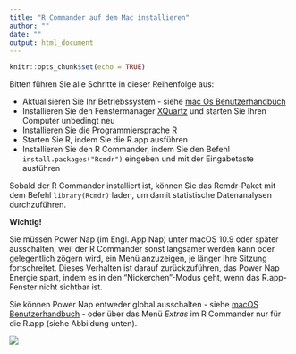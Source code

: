 ```yaml
---
title: "R Commander auf dem Mac installieren"
author: ""
date: ""
output: html_document
---
```


```r
knitr::opts_chunk$set(echo = TRUE)
```

Bitten führen Sie alle Schritte in dieser Reihenfolge aus:

+ Aktualisieren Sie Ihr Betriebssystem - siehe  [mac Os Benutzerhandbuch](https://support.apple.com/de-de/HT201541)
+ Installieren Sie den Fenstermanager [XQuartz](https://www.xquartz.org/) und starten Sie Ihren Computer unbedingt neu
+ Installieren Sie die Programmiersprache [R](https://cran.r-project.org/bin/macosx/)
+ Starten Sie R, indem Sie die R.app ausführen
+ Installieren Sie den R Commander, indem Sie den Befehl `install.packages("Rcmdr")` eingeben und mit der Eingabetaste ausführen


Sobald der R Commander installiert ist, können Sie das Rcmdr-Paket mit dem Befehl `library(Rcmdr)` laden, um damit statistische Datenanalysen durchzuführen.

**Wichtig!**

Sie müssen Power Nap (im Engl. App Nap) unter macOS 10.9 oder später ausschalten, weil der R Commander sonst langsamer werden kann oder gelegentlich zögern wird, ein Menü anzuzeigen, je länger Ihre Sitzung fortschreitet. Dieses Verhalten ist darauf zurückzuführen, das Power Nap Energie spart, indem es in den "Nickerchen"-Modus geht, wenn das R.app-Fenster nicht sichtbar ist.

Sie können Power Nap entweder global ausschalten - siehe [macOS Benutzerhandbuch](https://support.apple.com/de-de/guide/mac-help/mh40774/mac) - oder über das Menü *Extras* im R Commander nur für die R.app (siehe Abbildung unten). 

![](app_nap_1.png)



